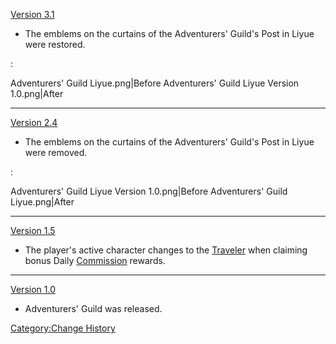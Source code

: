 [[Version 3.1]]
*The emblems on the curtains of the Adventurers' Guild's Post in Liyue were restored.
:<gallery>
Adventurers' Guild Liyue.png|Before
Adventurers' Guild Liyue Version 1.0.png|After
</gallery>
----
[[Version 2.4]]
*The emblems on the curtains of the Adventurers' Guild's Post in Liyue were removed.
:<gallery>
Adventurers' Guild Liyue Version 1.0.png|Before
Adventurers' Guild Liyue.png|After
</gallery>
----
[[Version 1.5]]
*The player's active character changes to the [[Traveler]] when claiming bonus Daily [[Commission]] rewards.
----
[[Version 1.0]]
*Adventurers' Guild was released.
<noinclude>[[Category:Change History]]</noinclude>